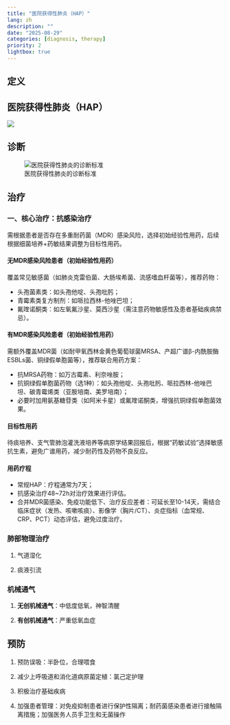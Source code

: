 ```yaml
---
title: "医院获得性肺炎（HAP）"
lang: zh
description: ""
date: "2025-08-29"
categories: [diagnosis, therapy]
priority: 2
lightbox: true
---
```


## 定义

::: callout-note
## 医院获得性肺炎（HAP）

![](images/paste-1.png)
:::

## 诊断

![医院获得性肺炎的诊断标准](images/paste-2.png)

## 治疗

### 一、核心治疗：抗感染治疗

需根据患者是否存在多重耐药菌（MDR）感染风险，选择初始经验性用药，后续根据细菌培养+药敏结果调整为目标性用药。

#### 无MDR感染风险患者（初始经验性用药）

覆盖常见敏感菌（如肺炎克雷伯菌、大肠埃希菌、流感嗜血杆菌等），推荐药物：

-   头孢菌素类：如头孢他啶、头孢吡肟；
-   青霉素类复方制剂：如哌拉西林-他唑巴坦；
-   氟喹诺酮类：如左氧氟沙星、莫西沙星（需注意药物敏感性及患者基础疾病禁忌）。

#### 有MDR感染风险患者（初始经验性用药）

需额外覆盖MDR菌（如耐甲氧西林金黄色葡萄球菌MRSA、产超广谱β-内酰胺酶ESBLs菌、铜绿假单胞菌等），推荐联合用药方案：

-   抗MRSA药物：如万古霉素、利奈唑胺；
-   抗铜绿假单胞菌药物（选1种）：如头孢他啶、头孢吡肟、哌拉西林-他唑巴坦、碳青霉烯类（亚胺培南、美罗培南）；
-   必要时加用氨基糖苷类（如阿米卡星）或氟喹诺酮类，增强抗铜绿假单胞菌效果。

#### 目标性用药

待痰培养、支气管肺泡灌洗液培养等病原学结果回报后，根据“药敏试验”选择敏感抗生素，避免广谱用药，减少耐药性及药物不良反应。

#### 用药疗程

-   常规HAP：疗程通常为7天；
-   抗感染治疗48\~72h对治疗效果进行评估。
-   合并MDR菌感染、免疫功能低下、治疗反应差者：可延长至10-14天，需结合临床症状（发热、咳嗽咳痰）、影像学（胸片/CT）、炎症指标（血常规、CRP、PCT）动态评估，避免过度治疗。

### 肺部物理治疗

1.  气道湿化

2.  痰液引流

### 机械通气

1.  **无创机械通气**：中低度低氧，神智清醒

2.  **有创机械通气**：严重低氧血症

## 预防

1.  预防误吸：半卧位，合理喂食

2.  减少上呼吸道和消化道病原菌定植：氯己定护理

3.  积极治疗基础疾病

4.  加强患者管理：对免疫抑制患者进行保护性隔离；耐药菌感染患者进行接触隔离措施；加强医务人员手卫生和无菌操作